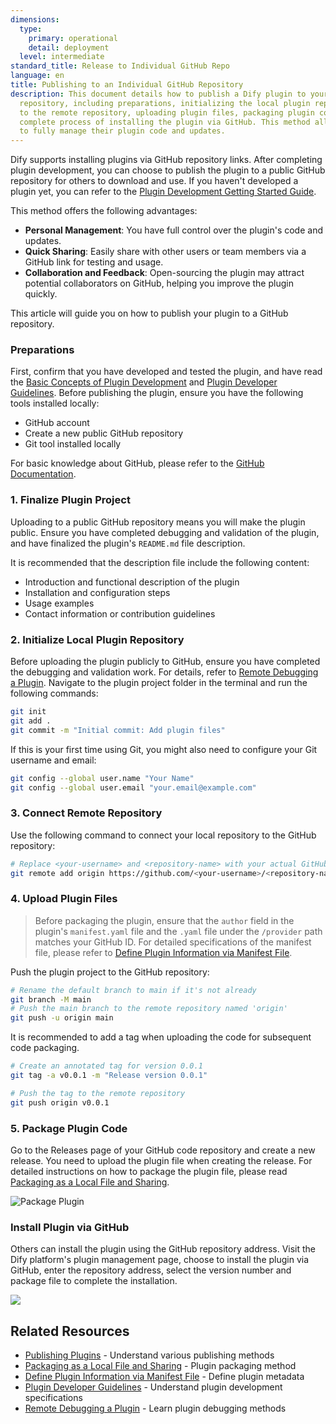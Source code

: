 ```yaml
---
dimensions:
  type:
    primary: operational
    detail: deployment
  level: intermediate
standard_title: Release to Individual GitHub Repo
language: en
title: Publishing to an Individual GitHub Repository
description: This document details how to publish a Dify plugin to your personal GitHub
  repository, including preparations, initializing the local plugin repository, connecting
  to the remote repository, uploading plugin files, packaging plugin code, and the
  complete process of installing the plugin via GitHub. This method allows developers
  to fully manage their plugin code and updates.
---
```


Dify supports installing plugins via GitHub repository links. After completing plugin development, you can choose to publish the plugin to a public GitHub repository for others to download and use. If you haven't developed a plugin yet, you can refer to the [Plugin Development Getting Started Guide](/plugin_dev_en/0211-getting-started-dify-tool.en).

This method offers the following advantages:

*   **Personal Management**: You have full control over the plugin's code and updates.
*   **Quick Sharing**: Easily share with other users or team members via a GitHub link for testing and usage.
*   **Collaboration and Feedback**: Open-sourcing the plugin may attract potential collaborators on GitHub, helping you improve the plugin quickly.

This article will guide you on how to publish your plugin to a GitHub repository.

### Preparations

First, confirm that you have developed and tested the plugin, and have read the [Basic Concepts of Plugin Development](/plugin_dev_en/0111-getting-started-dify-plugin.en) and [Plugin Developer Guidelines](/plugin_dev_en/0312-contributor-covenant-code-of-conduct.en). Before publishing the plugin, ensure you have the following tools installed locally:

*   GitHub account
*   Create a new public GitHub repository
*   Git tool installed locally

For basic knowledge about GitHub, please refer to the [GitHub Documentation](https://docs.github.com/en/repositories/creating-and-managing-repositories/creating-a-new-repository).

### 1. Finalize Plugin Project

Uploading to a public GitHub repository means you will make the plugin public. Ensure you have completed debugging and validation of the plugin, and have finalized the plugin's `README.md` file description.

It is recommended that the description file include the following content:

*   Introduction and functional description of the plugin
*   Installation and configuration steps
*   Usage examples
*   Contact information or contribution guidelines

### 2. Initialize Local Plugin Repository

Before uploading the plugin publicly to GitHub, ensure you have completed the debugging and validation work. For details, refer to [Remote Debugging a Plugin](/plugin_dev_en/0411-remote-debug-a-plugin.en). Navigate to the plugin project folder in the terminal and run the following commands:

```bash
git init
git add .
git commit -m "Initial commit: Add plugin files"
```

If this is your first time using Git, you might also need to configure your Git username and email:

```bash
git config --global user.name "Your Name"
git config --global user.email "your.email@example.com"
```

### 3. Connect Remote Repository

Use the following command to connect your local repository to the GitHub repository:

```bash
# Replace <your-username> and <repository-name> with your actual GitHub username and repository name
git remote add origin https://github.com/<your-username>/<repository-name>.git
```

### 4. Upload Plugin Files

> Before packaging the plugin, ensure that the `author` field in the plugin's `manifest.yaml` file and the `.yaml` file under the `/provider` path matches your GitHub ID. For detailed specifications of the manifest file, please refer to [Define Plugin Information via Manifest File](/plugin_dev_en/0411-plugin-info-by-manifest.en).

Push the plugin project to the GitHub repository:

```bash
# Rename the default branch to main if it's not already
git branch -M main
# Push the main branch to the remote repository named 'origin'
git push -u origin main
```

It is recommended to add a tag when uploading the code for subsequent code packaging.

```bash
# Create an annotated tag for version 0.0.1
git tag -a v0.0.1 -m "Release version 0.0.1"

# Push the tag to the remote repository
git push origin v0.0.1
```

### 5. Package Plugin Code

Go to the Releases page of your GitHub code repository and create a new release. You need to upload the plugin file when creating the release. For detailed instructions on how to package the plugin file, please read [Packaging as a Local File and Sharing](/plugin_dev_en/0322-release-by-file.en).

![Package Plugin](https://assets-docs.dify.ai/2024/12/5cb4696348cc6903e380287fce8f529d.png)

### Install Plugin via GitHub

Others can install the plugin using the GitHub repository address. Visit the Dify platform's plugin management page, choose to install the plugin via GitHub, enter the repository address, select the version number and package file to complete the installation.

![](https://assets-docs.dify.ai/2024/12/3c2612349c67e6898a1f33a7cc320468.png)

## Related Resources

-   [Publishing Plugins](/plugin_dev_en/0321-release-overview.en) - Understand various publishing methods
-   [Packaging as a Local File and Sharing](/plugin_dev_en/0322-release-by-file.en) - Plugin packaging method
-   [Define Plugin Information via Manifest File](/plugin_dev_en/0411-plugin-info-by-manifest.en) - Define plugin metadata
-   [Plugin Developer Guidelines](/plugin_dev_en/0312-contributor-covenant-code-of-conduct.en) - Understand plugin development specifications
-   [Remote Debugging a Plugin](/plugin_dev_en/0411-remote-debug-a-plugin.en) - Learn plugin debugging methods